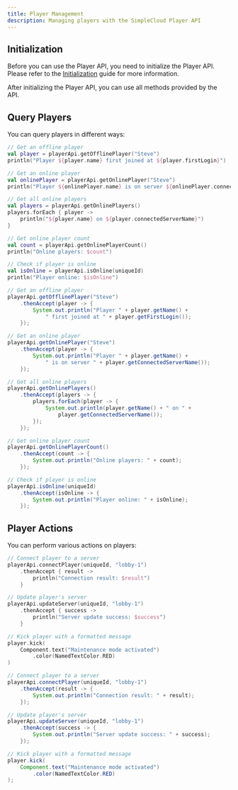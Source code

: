 ```yaml
---
title: Player Management
description: Managing players with the SimpleCloud Player API
---
```


## Initialization

Before you can use the Player API, you need to initialize the Player API. Please refer to the [Initialization](/docs/developers/getting-started/initialization) guide for more information.

After initializing the Player API, you can use all methods provided by the API.

## Query Players

You can query players in different ways:

```kotlin tab="Kotlin"
// Get an offline player
val player = playerApi.getOfflinePlayer("Steve")
println("Player ${player.name} first joined at ${player.firstLogin}")

// Get an online player
val onlinePlayer = playerApi.getOnlinePlayer("Steve")
println("Player ${onlinePlayer.name} is on server ${onlinePlayer.connectedServerName}")

// Get all online players
val players = playerApi.getOnlinePlayers()
players.forEach { player ->
    println("${player.name} on ${player.connectedServerName}")
}

// Get online player count
val count = playerApi.getOnlinePlayerCount()
println("Online players: $count")

// Check if player is online
val isOnline = playerApi.isOnline(uniqueId)
println("Player online: $isOnline")
```

```java tab="Java"
// Get an offline player
playerApi.getOfflinePlayer("Steve")
    .thenAccept(player -> {
        System.out.println("Player " + player.getName() +
            " first joined at " + player.getFirstLogin());
    });

// Get an online player
playerApi.getOnlinePlayer("Steve")
    .thenAccept(player -> {
        System.out.println("Player " + player.getName() +
            " is on server " + player.getConnectedServerName());
    });

// Get all online players
playerApi.getOnlinePlayers()
    .thenAccept(players -> {
        players.forEach(player -> {
            System.out.println(player.getName() + " on " +
                player.getConnectedServerName());
        });
    });

// Get online player count
playerApi.getOnlinePlayerCount()
    .thenAccept(count -> {
        System.out.println("Online players: " + count);
    });

// Check if player is online
playerApi.isOnline(uniqueId)
    .thenAccept(isOnline -> {
        System.out.println("Player online: " + isOnline);
    });
```

## Player Actions

You can perform various actions on players:

```kotlin tab="Kotlin"
// Connect player to a server
playerApi.connectPlayer(uniqueId, "lobby-1")
    .thenAccept { result ->
        println("Connection result: $result")
    }

// Update player's server
playerApi.updateServer(uniqueId, "lobby-1")
    .thenAccept { success ->
        println("Server update success: $success")
    }

// Kick player with a formatted message
player.kick(
    Component.text("Maintenance mode activated")
        .color(NamedTextColor.RED)
)
```

```java tab="Java"
// Connect player to a server
playerApi.connectPlayer(uniqueId, "lobby-1")
    .thenAccept(result -> {
        System.out.println("Connection result: " + result);
    });

// Update player's server
playerApi.updateServer(uniqueId, "lobby-1")
    .thenAccept(success -> {
        System.out.println("Server update success: " + success);
    });

// Kick player with a formatted message
player.kick(
    Component.text("Maintenance mode activated")
        .color(NamedTextColor.RED)
);
```

